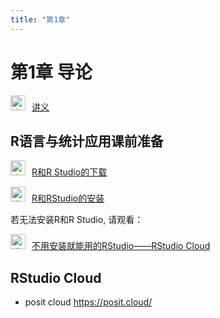 ```yaml
---
title: "第1章"
---
```


# 第1章 导论

<img src="img/teacher.png" alt="讲义" style="width: 24px; height: 24px;margin-right: 10px">[讲义](https://lizongzhang.github.io/stat/chap1.html){target="_blank"}

## R语言与统计应用课前准备

<img src="img/video.png" alt="讲义" style="width: 24px; height: 24px;margin-right: 10px;">[R和R Studio的下载](https://www.bilibili.com/video/BV1334y1y7U5/)

<img src="img/video.png" alt="讲义" style="width: 24px; height: 24px;margin-right: 10px">[R和RStudio的安装](https://www.bilibili.com/video/BV1eR4y1V7uW/)

若无法安装R和R Studio, 请观看：

<img src="img/video.png" alt="讲义" style="width: 24px; height: 24px;margin-right: 10px">[不用安装就能用的RStudio------RStudio
                Cloud](https://www.bilibili.com/video/BV1zY4y1M7HX/)

## RStudio Cloud

-   posit cloud <https://posit.cloud/>
